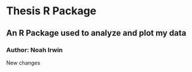 # Thesis R Package
## An R Package used to analyze and plot my data
### Author: Noah Irwin

New changes